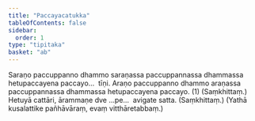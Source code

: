 ```yaml
---
title: "Paccayacatukka"
tableOfContents: false
sidebar:
  order: 1
type: "tipitaka"
basket: "ab"
---
```



<DynamicBreadcrumb />

<Division number="60">

<Paragraph number="2728">
Saraṇo paccuppanno dhammo saraṇassa paccuppannassa dhammassa hetupaccayena paccayo…  tīṇi.
</Paragraph>

<Paragraph number="2729">
Araṇo paccuppanno dhammo araṇassa paccuppannassa dhammassa hetupaccayena paccayo. (1) (Saṃkhittaṃ.)
</Paragraph>

<Paragraph number="2730">
Hetuyā cattāri, ārammaṇe dve …pe…  avigate satta. (Saṃkhittaṃ.) (Yathā kusalattike pañhāvāraṃ, evaṃ vitthāretabbaṃ.)
</Paragraph>
</Division>